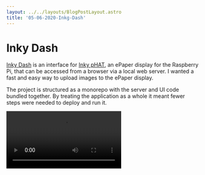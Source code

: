 ```yaml
---
layout: ../../layouts/BlogPostLayout.astro
title: '05-06-2020-Inkg-Dash'
---
```


# Inky Dash
[Inky Dash](https://github.com/r-rayns/inky_dash) is an interface for [Inky pHAT](https://shop.pimoroni.com/products/inky-phat?variant=12549254217811), an ePaper display for the Raspberry Pi, that can be accessed from a browser via a local web server. I wanted a fast and easy way to upload images to the ePaper display.

The project is structured as a monorepo with the server and UI code bundled together. By treating the application as a whole it meant fewer steps were needed to deploy and run it.

<Video src="/video/inky_dash.mp4"/>
<figcaption>Uploading an image</figcaption>

<IconButton class="my-4" icon="github" url="https://github.com/r-rayns/inky_dash">View on GitHub</IconButton>

## ✨ Update (06/02/2025) - rewrite
I have [since](/posts/20250328-inky-dash-v3) rewritten this project from scratch with new features, support for different screen types and a complete redesign.


